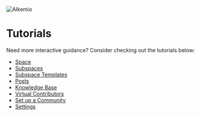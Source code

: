 ![Alkemio](/alkemio-og.png)

# Tutorials

Need more interactive guidance? Consider checking out the tutorials below:

- [Space](https://app.arcade.software/share/zVYe3x4PkZjUkMEMP9Kg)
- [Subspaces](https://app.arcade.software/share/X6hQiRnkEmUSoOgRupvA)
- [Subspace Templates](https://app.arcade.software/share/HqdXXy3PehSDqE9BsHyt)
- [Posts](https://app.arcade.software/share/hGarFPJT5gfUMj2sgqhP?) 
- [Knowledge Base](https://app.arcade.software/share/pSXpCpds3Mcdibk8LhBE)
- [Virtual Contributors](https://app.arcade.software/share/5TYXVz2JbmS5d0W3qRwW)
- [Set up a Community](https://app.arcade.software/share/guBQToL8DWsnjCE7GLve)  
- [Settings](https://app.arcade.software/share/Rbwhpk4zro3Uer61iQKL)